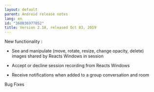 ```yaml
---
layout: default
parent: Android release notes
lang: en
id: "360036977052"
title: Version 2.18, released Oct 03, 2019
---
```

New functionality :

- See and manipulate (move, rotate, resize, change opacity, delete) images shared by Reacts Windows in session

- Accept or decline session recording from Reacts Windows

- Receive notifications when added to a group conversation and room

Bug Fixes


